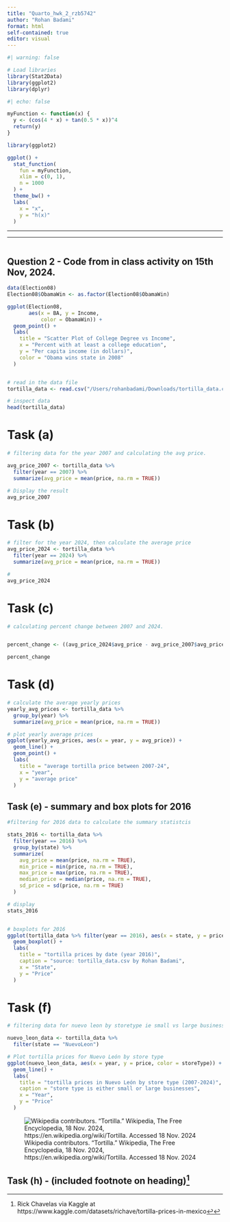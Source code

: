 ```yaml
---
title: "Quarto_hwk_2_rzb5742"
author: "Rohan Badami"
format: html
self-contained: true
editor: visual
---
```


```r
#| warning: false

# Load libraries
library(Stat2Data)
library(ggplot2)
library(dplyr)
```

```r
#| echo: false

myFunction <- function(x) {
  y <- (cos(4 * x) + tan(0.5 * x))^4
  return(y)
}

library(ggplot2)

ggplot() +
  stat_function(
    fun = myFunction,
    xlim = c(0, 1),
    n = 1000
  ) +
  theme_bw() +
  labs(
    x = "x",
    y = "h(x)"
  )


```

------------------------------------------------------------------------

------------------------------------------------------------------------

```         
```

## **Question 2 - Code from in class activity on 15th Nov, 2024.**

```r



data(Election08)
Election08$ObamaWin <- as.factor(Election08$ObamaWin)

ggplot(Election08, 
       aes(x = BA, y = Income, 
           color = ObamaWin)) +
  geom_point() +
  labs(
    title = "Scatter Plot of College Degree vs Income",
    x = "Percent with at least a college education",
    y = "Per capita income (in dollars)",
    color = "Obama wins state in 2008"
  )



```

```r


# read in the data file 
tortilla_data <- read.csv("/Users/rohanbadami/Downloads/tortilla_data.csv")

# inspect data
head(tortilla_data)


```

# Task (a)

```r

# filtering data for the year 2007 and calculating the avg price. 

avg_price_2007 <- tortilla_data %>%
  filter(year == 2007) %>%
  summarize(avg_price = mean(price, na.rm = TRUE))

# Display the result
avg_price_2007
```

# Task (b)

```r

# filter for the year 2024, then calculate the average price
avg_price_2024 <- tortilla_data %>%
  filter(year == 2024) %>%
  summarize(avg_price = mean(price, na.rm = TRUE))

# 
avg_price_2024
```

# Task (c)

```r
# calculating percent change between 2007 and 2024. 


percent_change <- ((avg_price_2024$avg_price - avg_price_2007$avg_price) / avg_price_2007$avg_price) * 100

percent_change
```

# Task (d)

```r


# calculate the average yearly prices
yearly_avg_prices <- tortilla_data %>%
  group_by(year) %>%
  summarize(avg_price = mean(price, na.rm = TRUE))

# plot yearly average prices
ggplot(yearly_avg_prices, aes(x = year, y = avg_price)) +
  geom_line() +
  geom_point() +
  labs(
    title = "average tortilla price between 2007-24",
    x = "year",
    y = "average price"
  )
```

## **Task (e) - summary and box plots for 2016**

```r
#filtering for 2016 data to calculate the summary statistcis 

stats_2016 <- tortilla_data %>%
  filter(year == 2016) %>%
  group_by(state) %>%
  summarize(
    avg_price = mean(price, na.rm = TRUE),
    min_price = min(price, na.rm = TRUE),
    max_price = max(price, na.rm = TRUE),
    median_price = median(price, na.rm = TRUE),
    sd_price = sd(price, na.rm = TRUE)
  )

# display
stats_2016


# boxplots for 2016 
ggplot(tortilla_data %>% filter(year == 2016), aes(x = state, y = price)) +
  geom_boxplot() +
  labs(
    title = "tortilla prices by date (year 2016)",
    caption = "source: tortilla_data.csv by Rohan Badami",
    x = "State",
    y = "Price"
  )
```

# Task (f)

```r


# filtering data for nuevo leon by storetype ie small vs large businesses between 2007 - 2024

nuevo_leon_data <- tortilla_data %>%
  filter(state == "NuevoLeon")

# Plot tortilla prices for Nuevo León by store type
ggplot(nuevo_leon_data, aes(x = year, y = price, color = storeType)) +
  geom_line() +
  labs(
    title = "tortilla prices in Nuevo León by store type (2007-2024)",
    caption = "store type is either small or large businesses",
    x = "Year",
    y = "Price"
  )
```

![Wikipedia contributors. “Tortilla.” Wikipedia, The Free Encyclopedia, 18 Nov. 2024, https://en.wikipedia.org/wiki/Tortilla. Accessed 18 Nov. 2024](Desktop/Mexican_tortilla.jpg)

## **Task (h) - (included footnote on heading)**[^1]

[^1]: Rick Chavelas via Kaggle at https://www.kaggle.com/datasets/richave/tortilla-prices-in-mexico[↩︎](https://inst-fs-iad-prod.inscloudgate.net/files/71c0b008-4487-4caa-a94d-d2cdefa27000/quarto_hwk.html?token=eyJ0eXAiOiJKV1QiLCJhbGciOiJIUzUxMiJ9.eyJpYXQiOjE3MzE5NTE2NTAsInVzZXJfaWQiOiIxMDUwMDAwMDAwNzE0MjE1MSIsInJlc291cmNlIjoiL2ZpbGVzLzcxYzBiMDA4LTQ0ODctNGNhYS1hOTRkLWQyY2RlZmEyNzAwMC9xdWFydG9faHdrLmh0bWwiLCJqdGkiOiIzZGMwYzk5Yy00YzY5LTRhYzQtYWViZS0xODU3MjAyOGJjODkiLCJob3N0IjoicHN1Lmluc3RydWN0dXJlLmNvbSIsIm9yaWdpbmFsX3VybCI6Imh0dHBzOi8vYTEwNTAtMTcwMzA4MDYwLmNsdXN0ZXI1Mi5jYW52YXMtdXNlci1jb250ZW50LmNvbS9jb3Vyc2VzLzEwNTB-MjM1MDAxNy9maWxlcy8xMDUwfjE3MDMwODA2MC9jb3Vyc2UlMjBmaWxlcy9VcGxvYWRlZCUyME1lZGlhL3F1YXJ0b19od2suaHRtbD9jb250ZXh0X2lkPTEwNTB-MjM1MDAxN1x1MDAyNmNvbnRleHRfdHlwZT1Db3Vyc2VcdTAwMjZkb3dubG9hZD0xXHUwMDI2aWQ9MTA1MDAwMDAxNzAzMDgwNjBcdTAwMjZpbmxpbmU9MVx1MDAyNm5vX2NhY2hlPXRydWVcdTAwMjZyZWRpcmVjdD10cnVlIiwiZXhwIjoxNzMyMDM4MDUwfQ.acoDjcNq2oF3P5t-tCr_tOSyrVixcNtYA5UEwBGknyyZB3NeEKF0hsVmKPtrMguFTFjEcd-0nb-cN8Vhp2DTMg#fnref1)
